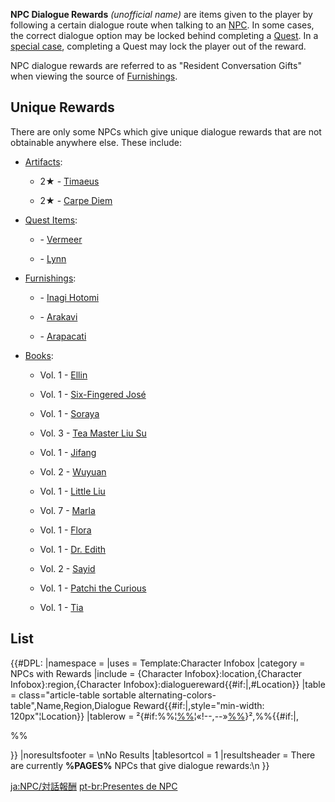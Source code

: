 {{CustomTabs
|tab1 = Overview
|tab2 = List
|tab3 = Dialogue Reward
}}
'''NPC Dialogue Rewards''' ''(unofficial name)'' are items given to the player by following a certain dialogue route when talking to an [[NPC]]. In some cases, the correct dialogue option may be locked behind completing a [[Quest]]. In a [[Yvette|special case]], completing a Quest may lock the player out of the reward.

NPC dialogue rewards are referred to as "Resident Conversation Gifts" when viewing the source of [[Furnishing]]s.

==Unique Rewards==
There are only some NPCs which give unique dialogue rewards that are not obtainable anywhere else. These include:
* [[Artifact]]s:
** {{Item|Scholar's Clock}} 2★ - [[Timaeus]]
** {{Item|Berserker's Indigo Feather}} 2★ - [[Carpe Diem]]
* [[Quest Item]]s:
** {{Item|Nameless Sketch}} - [[Vermeer]]
** {{Item|Teyvat Wilderness Survivalist's Recipes}} - [[Lynn]]
* [[Furnishing]]s:
** {{Item|A Mask}} - [[Inagi Hotomi]]
** {{Item|Singing Majalis}} - [[Arakavi]]
** {{Item|Taste of Warmth}} - [[Arapacati]]
* [[Book]]s:
** {{Item|Ballads of the Squire}} Vol. 1 - [[Ellin]]
** {{Item|Breeze Amidst the Forest}} Vol. 1 - [[Six-Fingered José]]
** {{Item|Customs of Liyue}} Vol. 1 - [[Soraya]]
** {{Item|Legend of the Shattered Halberd}} Vol. 3 - [[Tea Master Liu Su]]
** {{Item|Records of Jueyun}} Vol. 1 - [[Jifang]]
** {{Item|Records of Jueyun}} Vol. 2 - [[Wuyuan]]
** {{Item|Records of the Gallant}} Vol. 1 - [[Little Liu]]
** {{Item|The Boar Princess}} Vol. 7 - [[Marla]]
** {{Item|The Fox in the Dandelion Sea}} Vol. 1 - [[Flora]]
** {{Item|The Legend of Vennessa}} Vol. 1 - [[Dr. Edith]]
** {{Item|The Legend of Vennessa}} Vol. 2 - [[Sayid]]
** {{Item|The Mondstadt Tower}} Vol. 1 - [[Patchi the Curious]]
** {{Item|Vera's Melancholy}} Vol. 1 - [[Tia]]

==List==
{{#DPL:
|namespace          = 
|uses               = Template:Character Infobox
|category           = NPCs with Rewards
|include            = {Character Infobox}:location,{Character Infobox}:region,{Character Infobox}:dialoguereward{{#if:{{IsDesktop}}|,#Location}}
|table              = class="article-table sortable alternating-colors-table",Name,Region,Dialogue Reward{{#if:{{IsDesktop}}|,style="min-width: 120px"¦Location}}
|tablerow           = ²{#if:%%¦[[%%]]¦«!--,--»[[%%]]}²,%%{{#if:{{IsDesktop}}|,<div class="giw-collapsible mw-collapsible mw-collapsed" data-expandtext="Show Location" data-collapsetext="Hide Location">%%</div>}}
|noresultsfooter    = \nNo Results
|tablesortcol       = 1
|resultsheader      = There are currently '''%PAGES%''' NPCs that give dialogue rewards:\n
}}
[[Category:NPCs with Rewards| ]]

[[ja:NPC/対話報酬]]
[[pt-br:Presentes de NPC]]